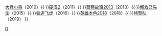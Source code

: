 {{Navbox
|name= 丁晟
|title=[[丁晟]]执导的电影

|group1=
|list1= [[硬汉]]（2008）{{·}}[[大兵小将 ]]（2010）{{·}}[[硬汉2]]（2011）{{·}}[[警察故事2013 ]]（2013）{{·}}[[解救吾先生]]（2015）{{·}}[[铁道飞虎]]（2016）{{·}}[[英雄本色2018]]（2018）{{·}}[[特警队 (电影)|特警队]]（2019）
}}
<noinclude>
[[Category:中国电影导演模板|D]]
[[Category:丁晟电影| ]]
</noinclude>